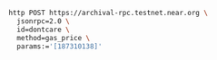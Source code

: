 ```bash
http POST https://archival-rpc.testnet.near.org \
  jsonrpc=2.0 \
  id=dontcare \
  method=gas_price \
  params:='[187310138]'
````
